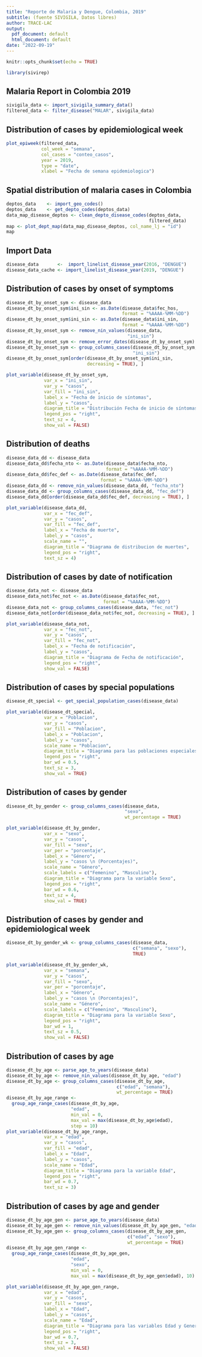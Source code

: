 ```yaml
---
title: "Reporte de Malaria y Dengue, Colombia, 2019"
subtitle: (fuente SIVIGILA, Datos libres)
author: TRACE-LAC
output:
  pdf_document: default
  html_document: default
date: "2022-09-19"
---
```


```r
knitr::opts_chunk$set(echo = TRUE)

library(sivirep)
```

## Malaria Report in Colombia 2019

```r
sivigila_data <- import_sivigila_summary_data()
filtered_data <- filter_disease("MALAR", sivigila_data)

```

## Distribution of cases by epidemiological week


```r

plot_epiweek(filtered_data,
             col_week = "semana",
             col_cases = "conteo_casos",
             year = 2019,
             type = "date",
             xlabel = "Fecha de semana epidemiologica")

```

## Spatial distribution of malaria cases in Colombia

```r
deptos_data    <- import_geo_codes()
deptos_data    <- get_depto_codes(deptos_data)
data_map_disease_deptos <- clean_depto_disease_codes(deptos_data,
                                                     filtered_data)
map <- plot_dept_map(data_map_disease_deptos, col_name_lj = "id")
map

```
## Import Data

```r
disease_data       <-  import_linelist_disease_year(2016, "DENGUE")
disease_data_cache <- import_linelist_disease_year(2019, "DENGUE")
```

## Distribution of cases by onset of symptoms
```r
disease_dt_by_onset_sym <- disease_data
disease_dt_by_onset_sym$ini_sin <- as.Date(disease_data$fec_hos,
                                           format = "%AAAA-%MM-%DD")
disease_dt_by_onset_sym$ini_sin <- as.Date(disease_data$ini_sin,
                                           format = "%AAAA-%MM-%DD")
disease_dt_by_onset_sym <- remove_nin_values(disease_data,
                                             "ini_sin")
disease_dt_by_onset_sym <- remove_error_dates(disease_dt_by_onset_sym)
disease_dt_by_onset_sym <- group_columns_cases(disease_dt_by_onset_sym,
                                               "ini_sin")
disease_dt_by_onset_sym[order(disease_dt_by_onset_sym$ini_sin,
                              decreasing = TRUE), ]

plot_variable(disease_dt_by_onset_sym,
              var_x = "ini_sin",
              var_y = "casos",
              var_fill = "ini_sin",
              label_x = "Fecha de inicio de síntomas",
              label_y = "casos",
              diagram_title = "Distribución Fecha de inicio de síntomas",
              legend_pos = "right",
              text_sz = 4,
              show_val = FALSE)
```


## Distribution of deaths
```r
disease_data_dd <- disease_data
disease_data_dd$fecha_nto <- as.Date(disease_data$fecha_nto,
                                     format = "%AAAA-%MM-%DD")
disease_data_dd$fec_def <- as.Date(disease_data$fec_def,
                                   format = "%AAAA-%MM-%DD")
disease_data_dd <- remove_nin_values(disease_data_dd, "fecha_nto")
disease_data_dd <- group_columns_cases(disease_data_dd, "fec_def")
disease_data_dd[order(disease_data_dd$fec_def, decreasing = TRUE), ]

plot_variable(disease_data_dd,
              var_x = "fec_def",
              var_y = "casos",
              var_fill = "fec_def",
              label_x = "Fecha de muerte",
              label_y = "casos",
              scale_name = "",
              diagram_title = "Diagrama de distribucion de muertes",
              legend_pos = "right",
              text_sz = 4)
```

## Distribution of cases by date of notification
```r
disease_data_not <- disease_data
disease_data_not$fec_not <- as.Date(disease_data$fec_not,
                                    format = "%AAAA-%MM-%DD")
disease_data_not <- group_columns_cases(disease_data, "fec_not")
disease_data_not[order(disease_data_not$fec_not, decreasing = TRUE), ]

plot_variable(disease_data_not,
              var_x = "fec_not",
              var_y = "casos",
              var_fill = "fec_not",
              label_x = "Fecha de notificación",
              label_y = "casos",
              diagram_title = "Diagrama de Fecha de notificación",
              legend_pos = "right",
              show_val = FALSE)

```

## Distribution of cases by special populations
```r
disease_dt_special <- get_special_population_cases(disease_data)

plot_variable(disease_dt_special,
              var_x = "Poblacion",
              var_y = "casos",
              var_fill = "Poblacion",
              label_x = "Poblacion",
              label_y = "casos",
              scale_name = "Poblacion",
              diagram_title = "Diagrama para las poblaciones especiales",
              legend_pos = "right",
              bar_wd = 0.5,
              text_sz = 3,
              show_val = TRUE)

```

## Distribution of cases by gender
```r
disease_dt_by_gender <- group_columns_cases(disease_data,
                                            "sexo",
                                            wt_percentage = TRUE)

plot_variable(disease_dt_by_gender,
              var_x = "sexo",
              var_y = "casos",
              var_fill = "sexo",
              var_per = "porcentaje",
              label_x = "Género",
              label_y = "casos \n (Porcentajes)",
              scale_name = "Género",
              scale_labels = c("Femenino", "Masculino"),
              diagram_title = "Diagrama para la variable Sexo",
              legend_pos = "right",
              bar_wd = 0.6,
              text_sz = 4,
              show_val = TRUE)
```

## Distribution of cases by gender and epidemiological week
```r
disease_dt_by_gender_wk <- group_columns_cases(disease_data,
                                               c("semana", "sexo"),
                                               TRUE)

plot_variable(disease_dt_by_gender_wk,
              var_x = "semana",
              var_y = "casos",
              var_fill = "sexo",
              var_per = "porcentaje",
              label_x = "Género",
              label_y = "casos \n (Porcentajes)",
              scale_name = "Género",
              scale_labels = c("Femenino", "Masculino"),
              diagram_title = "Diagrama para la variable Sexo",
              legend_pos = "right",
              bar_wd = 1,
              text_sz = 0.5,
              show_val = FALSE)
```

## Distribution of cases by age
```r
disease_dt_by_age <- parse_age_to_years(disease_data)
disease_dt_by_age <- remove_nin_values(disease_dt_by_age, "edad")
disease_dt_by_age <- group_columns_cases(disease_dt_by_age,
                                         c("edad", "semana"),
                                         wt_percentage = TRUE)
disease_dt_by_age_range <-
  group_age_range_cases(disease_dt_by_age,
                        "edad",
                        min_val = 0,
                        max_val = max(disease_dt_by_age$edad),
                        step = 10)
plot_variable(disease_dt_by_age_range,
              var_x = "edad",
              var_y = "casos",
              var_fill = "edad",
              label_x = "Edad",
              label_y = "casos",
              scale_name = "Edad",
              diagram_title = "Diagrama para la variable Edad",
              legend_pos = "right",
              bar_wd = 0.7,
              text_sz = 3)
```

## Distribution of cases by age and gender
```r
disease_dt_by_age_gen <- parse_age_to_years(disease_data)
disease_dt_by_age_gen <- remove_nin_values(disease_dt_by_age_gen, "edad")
disease_dt_by_age_gen <- group_columns_cases(disease_dt_by_age_gen,
                                             c("edad", "sexo"),
                                             wt_percentage = TRUE)
disease_dt_by_age_gen_range <-
  group_age_range_cases(disease_dt_by_age_gen,
                        "edad",
                        "sexo",
                        min_val = 0,
                        max_val = max(disease_dt_by_age_gen$edad), 10)

plot_variable(disease_dt_by_age_gen_range,
              var_x = "edad",
              var_y = "casos",
              var_fill = "sexo",
              label_x = "Edad",
              label_y = "casos",
              scale_name = "Edad",
              diagram_title = "Diagrama para las variables Edad y Genero",
              legend_pos = "right",
              bar_wd = 0.7,
              text_sz = 3,
              show_val = FALSE)
```
